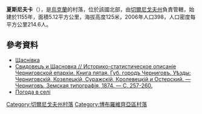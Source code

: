 {{coord|50|38|41|N|31|29|26|E|scale:100000|display=title}}

'''夏斯尼夫卡'''（{{lang-uk|Щаснівка}}），是[[烏克蘭|烏克蘭]]的村落，位於該國北部，由[[切爾尼戈夫州|切爾尼戈夫州]]負責管轄，始建於1155年，面積5.12平方公里，海拔高度125米，2006年人口398，人口密度每平方公里214.6人。

==參考資料==
* [http://w1.c1.rada.gov.ua/pls/z7502/A005?rdat1=19.02.2011&rf7571=39669 Щаснівка]{{dead link|date=2017年12月 |bot=InternetArchiveBot |fix-attempted=yes }}
* [https://drive.google.com/file/d/0B9EyeQe6VOzoTzZSZFZYTDZINjQ/edit?usp=sharing Свидовецъ и Щасновка // Историко-статистическое описаніе Черниговской епархіи. Книга пятая. Губ. городъ Черниговъ. Уѣзды: Черниговскій, Козелецкій, Суражскій, Кролевецкій и Остерский. — Черниговъ, Земская типографія, 1874. — С. 257-260.] {{Wayback|url=https://drive.google.com/file/d/0B9EyeQe6VOzoTzZSZFZYTDZINjQ/edit?usp=sharing |date=20160527135325 }}
* [http://weather.in.ua/ua/chernigovskaja/29228 Погода в селі ] {{Wayback|url=http://weather.in.ua/ua/chernigovskaja/29228 |date=20111220134609 }}

[[Category:切爾尼戈夫州村落|Category:切爾尼戈夫州村落]]
[[Category:博布羅維齊亞區村落|Category:博布羅維齊亞區村落]]


{{Chernihiv-geo-stub}}